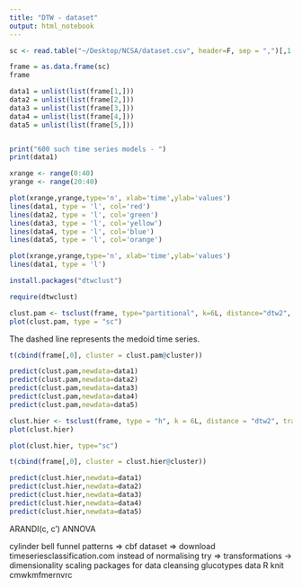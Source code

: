 ```yaml
---
title: "DTW - dataset"
output: html_notebook
---
```



```r
sc <- read.table("~/Desktop/NCSA/dataset.csv", header=F, sep = ",")[,1:40]

frame = as.data.frame(sc)
frame

```



```r
data1 = unlist(list(frame[1,]))
data2 = unlist(list(frame[2,]))
data3 = unlist(list(frame[3,]))
data4 = unlist(list(frame[4,]))
data5 = unlist(list(frame[5,]))


print("600 such time series models - ")
print(data1)

xrange <- range(0:40)
yrange <- range(20:40)

plot(xrange,yrange,type='n', xlab='time',ylab='values')
lines(data1, type = 'l', col='red')
lines(data2, type = 'l', col='green')
lines(data3, type = 'l', col='yellow')
lines(data4, type = 'l', col='blue')
lines(data5, type = 'l', col='orange')

```
```r
plot(xrange,yrange,type='n', xlab='time',ylab='values')
lines(data1, type = 'l')
```


```r
install.packages("dtwclust")
```

```r
require(dtwclust)
```

```r
clust.pam <- tsclust(frame, type="partitional", k=6L, distance="dtw2", clustering="pam")
plot(clust.pam, type = "sc")
```
The dashed line represents the medoid time series.


```r
t(cbind(frame[,0], cluster = clust.pam@cluster))
```
```r
predict(clust.pam,newdata=data1)
predict(clust.pam,newdata=data2)
predict(clust.pam,newdata=data3)
predict(clust.pam,newdata=data4)
predict(clust.pam,newdata=data5)
```



```r
clust.hier <- tsclust(frame, type = "h", k = 6L, distance = "dtw2", trace=TRUE)
plot(clust.hier)

plot(clust.hier, type="sc")
```

```r
t(cbind(frame[,0], cluster = clust.hier@cluster))
```


```r
predict(clust.hier,newdata=data1)
predict(clust.hier,newdata=data2)
predict(clust.hier,newdata=data3)
predict(clust.hier,newdata=data4)
predict(clust.hier,newdata=data5)
```

ARANDI(c, c')
ANNOVA


cylinder bell funnel patterns => cbf dataset => download timeseriesclassification.com
instead of normalising try => transformations -> 
dimensionality scaling
packages for data cleansing
glucotypes data
R knit
cmwkmfmernvrc
